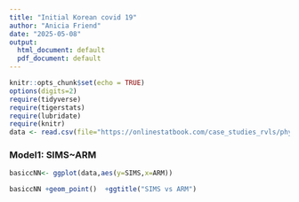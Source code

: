 ```yaml
---
title: "Initial Korean covid 19"
author: "Anicia Friend"
date: "2025-05-08"
output: 
  html_document: default
  pdf_document: default
---
```



```r
knitr::opts_chunk$set(echo = TRUE)
options(digits=2)
require(tidyverse)
require(tigerstats)
require(lubridate)
require(knitr)
data <- read.csv(file="https://onlinestatbook.com/case_studies_rvls/physical_strength/data.txt",sep="",header=TRUE)  
```

### Model1: SIMS~ARM

```r
basiccNN<- ggplot(data,aes(y=SIMS,x=ARM))
```


```r
basiccNN +geom_point()  +ggtitle("SIMS vs ARM")
```
